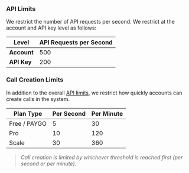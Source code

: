 
### API Limits
We restrict the number of API requests per second. We restrict at the account and API key level as follows:

| Level          | API Requests per Second |
|----------------|-------------------------|
| <b>Account</b> | 500                     |
| <b>API Key</b> | 200                     |

### Call Creation Limits
In addition to the overall [API limits](#api-limits), we restrict how quickly accounts can create calls in the system.

| Plan Type    | Per Second | Per Minute |
|--------------|------------|------------|
| Free / PAYGO | 5          | 30         |
| Pro          | 10         | 120        |
| Scale        | 30         | 360        |

> _Call creation is limited by whichever threshold is reached first (per second or per minute)._